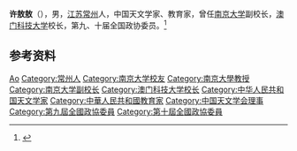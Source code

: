 '''许敖敖'''{{OMP}}（{{bd|1940年|}}），男，[[江苏|江苏]][[常州|常州]]人，中国天文学家、教育家，曾任[[南京大学|南京大学]]副校长，[[澳门科技大学|澳门科技大学]]校长，第九、十届全国政协委员。<ref>{{Cite book|title=中华当代文化名人大辞典|author=张品兴, 殷登祥, 陈有进等主编|publisher=中国广播电视出版社|year=1992|isbn=9787504315137|location=北京|pages=}}</ref>

== 参考资料 ==
{{reflist}}

{{中国人物小作品}}
{{Navboxes
| title  = 许敖敖在[[中国天文学会|中国天文学会]]的职务
| list1  =
{{中国天文学会第十一届理事会}}
}}

{{Authority control}}
{{DEFAULTSORT:Xu许}}
[[Category:许姓|Ao]]
[[Category:常州人|Category:常州人]]
[[Category:南京大学校友|Category:南京大学校友]]
[[Category:南京大學教授|Category:南京大學教授]]
[[Category:南京大学副校长|Category:南京大学副校长]]
[[Category:澳门科技大学校长|Category:澳门科技大学校长]]
[[Category:中华人民共和国天文学家|Category:中华人民共和国天文学家]]
[[Category:中華人民共和國教育家|Category:中華人民共和國教育家]]
[[Category:中国天文学会理事|Category:中国天文学会理事]]
[[Category:第九屆全國政協委員|Category:第九屆全國政協委員]]
[[Category:第十屆全國政協委員|Category:第十屆全國政協委員]]